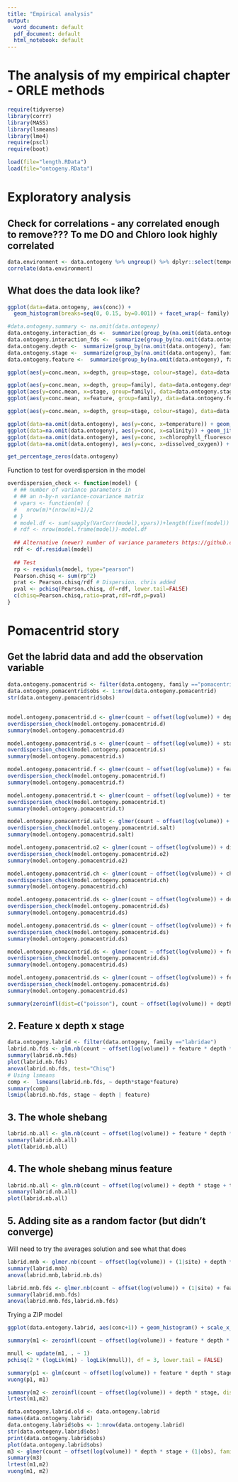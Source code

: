 ```yaml
---
title: "Empirical analysis"
output:
  word_document: default
  pdf_document: default
  html_notebook: default
---
```


# The analysis of my empirical chapter - ORLE methods 

```r
require(tidyverse)
library(corrr)
library(MASS)
library(lsmeans)
library(lme4)
require(pscl)
require(boot)
```

```r
load(file="length.RData")
load(file="ontogeny.RData")
```




# Exploratory analysis

## Check for correlations - any correlated enough to remove??? To me DO and Chloro look highly correlated
```r
data.environment <- data.ontogeny %>% ungroup() %>% dplyr::select(temperature, salinity, chlorophyll_fluorescence, dissolved_oxygen) 
correlate(data.environment)
```

## What does the data look like?
```r
ggplot(data=data.ontogeny, aes(conc)) + 
  geom_histogram(breaks=seq(0, 0.15, by=0.001)) + facet_wrap(~ family) + labs(x="concentration")
```


```r
#data.ontogeny.summary <- na.omit(data.ontogeny)
data.ontogeny.interaction_ds <-  summarize(group_by(na.omit(data.ontogeny), family, depth,stage), conc.mean = mean(conc), conc.se = sd(conc)/n())
data.ontogeny.interaction_fds <-  summarize(group_by(na.omit(data.ontogeny), feature, family, depth,stage), conc.mean = mean(conc), conc.se = sd(conc)/n())
data.ontogeny.depth <-  summarize(group_by(na.omit(data.ontogeny), family, depth), conc.mean = mean(conc), conc.se = sd(conc)/n())
data.ontogeny.stage <-  summarize(group_by(na.omit(data.ontogeny), family, stage), conc.mean = mean(conc), conc.se = sd(conc)/n())
data.ontogeny.feature <-  summarize(group_by(na.omit(data.ontogeny), family, feature), conc.mean = mean(conc), conc.se = sd(conc)/n())

ggplot(aes(y=conc.mean, x=depth, group=stage, colour=stage), data=data.ontogeny.interaction_ds) + geom_point() + geom_line() + geom_errorbar(aes(ymin=conc.mean-conc.se,ymax=conc.mean+conc.se),width=.1) + facet_wrap(~family, scales = "free")

ggplot(aes(y=conc.mean, x=depth, group=family), data=data.ontogeny.depth) + geom_point(aes(colour=family)) + geom_line(aes(colour=family))
ggplot(aes(y=conc.mean, x=stage, group=family), data=data.ontogeny.stage) + geom_point(aes(group=family, colour=family)) + geom_line(aes(colour=family))
ggplot(aes(y=conc.mean, x=feature, group=family), data=data.ontogeny.feature) + geom_point(aes(group=family, colour=family)) + geom_line(aes(colour=family))

ggplot(aes(y=conc.mean, x=depth, group=stage, colour=stage), data=data.ontogeny.interaction_fds) + geom_point() + geom_line() + facet_grid(feature ~ family, scales = "free")

ggplot(data=na.omit(data.ontogeny), aes(y=conc, x=temperature)) + geom_jitter(aes(colour = family)) + stat_smooth(aes(colour=family), method="lm", se=FALSE)
ggplot(data=na.omit(data.ontogeny), aes(y=conc, x=salinity)) + geom_jitter(aes(colour = family)) + stat_smooth(aes(group=family, colour=family),method="lm",se=FALSE)
ggplot(data=na.omit(data.ontogeny), aes(y=conc, x=chlorophyll_fluorescence)) + geom_jitter(aes(colour = family)) + stat_smooth(aes(colour=family), method="lm",se=FALSE)
ggplot(data=na.omit(data.ontogeny), aes(y=conc, x=dissolved_oxygen)) + geom_jitter(aes(colour = family)) + stat_smooth(aes(group=family,colour=family), method="lm",se=FALSE)

```

```r
get_percentage_zeros(data.ontogeny)
```

Function to test for overdispersion in the model
```r
overdispersion_check <- function(model) {
  # ## number of variance parameters in 
  # ## an n-by-n variance-covariance matrix
  # vpars <- function(m) {
  #   nrow(m)*(nrow(m)+1)/2
  # }
  # model.df <- sum(sapply(VarCorr(model),vpars))+length(fixef(model))
  # rdf <- nrow(model.frame(model))-model.df
  
  ## Alternative (newer) number of variance parameters https://github.com/lme4/lme4/issues/220
  rdf <- df.residual(model)
  
  ## Test
  rp <- residuals(model, type="pearson")
  Pearson.chisq <- sum(rp^2)
  prat <- Pearson.chisq/rdf # Dispersion. chris added
  pval <- pchisq(Pearson.chisq, df=rdf, lower.tail=FALSE)
  c(chisq=Pearson.chisq,ratio=prat,rdf=rdf,p=pval)
}

```


# Pomacentrid story 

## Get the labrid data and add the observation variable
```r
data.ontogeny.pomacentrid <- filter(data.ontogeny, family =="pomacentridae")
data.ontogeny.pomacentrid$obs <- 1:nrow(data.ontogeny.pomacentrid)
str(data.ontogeny.pomacentrid$obs)
```

##
```r
model.ontogeny.pomacentrid.d <- glmer(count ~ offset(log(volume)) + depth + (1|obs), family=poisson(link="log"), data=data.ontogeny.pomacentrid, nAGQ=2)
overdispersion_check(model.ontogeny.pomacentrid.d)
summary(model.ontogeny.pomacentrid.d)
```

```r
model.ontogeny.pomacentrid.s <- glmer(count ~ offset(log(volume)) + stage + (1|obs), family=poisson(link="log"), data=data.ontogeny.pomacentrid, nAGQ=2)
overdispersion_check(model.ontogeny.pomacentrid.s)
summary(model.ontogeny.pomacentrid.s)
```

```r
model.ontogeny.pomacentrid.f <- glmer(count ~ offset(log(volume)) + feature + (1|obs), family=poisson(link="log"), data=data.ontogeny.pomacentrid, nAGQ=2)
overdispersion_check(model.ontogeny.pomacentrid.f)
summary(model.ontogeny.pomacentrid.f)
```

```r
model.ontogeny.pomacentrid.t <- glmer(count ~ offset(log(volume)) + temperature + (1|obs), family=poisson(link="log"), data=data.ontogeny.pomacentrid, nAGQ=2)
overdispersion_check(model.ontogeny.pomacentrid.t)
summary(model.ontogeny.pomacentrid.t)
```

```r
model.ontogeny.pomacentrid.salt <- glmer(count ~ offset(log(volume)) + salinity + (1|obs), family=poisson(link="log"), data=data.ontogeny.pomacentrid, nAGQ=2)
overdispersion_check(model.ontogeny.pomacentrid.salt)
summary(model.ontogeny.pomacentrid.salt)
```

```r
model.ontogeny.pomacentrid.o2 <- glmer(count ~ offset(log(volume)) + dissolved_oxygen + (1|obs), family=poisson(link="log"), data=data.ontogeny.pomacentrid, nAGQ=2)
overdispersion_check(model.ontogeny.pomacentrid.o2)
summary(model.ontogeny.pomacentrid.o2)
```

```r
model.ontogeny.pomacentrid.ch <- glmer(count ~ offset(log(volume)) + chlorophyll_fluorescence + (1|obs), family=poisson(link="log"), data=data.ontogeny.pomacentrid, nAGQ=2)
overdispersion_check(model.ontogeny.pomacentrid.ch)
summary(model.ontogeny.pomacentrid.ch)
```

```r
model.ontogeny.pomacentrid.ds <- glmer(count ~ offset(log(volume)) + depth * stage + (1|obs), family=poisson(link="log"), data=data.ontogeny.pomacentrid, nAGQ=10)
overdispersion_check(model.ontogeny.pomacentrid.ds)
summary(model.ontogeny.pomacentrid.ds)
```

```r
model.ontogeny.pomacentrid.ds <- glmer(count ~ offset(log(volume)) + feature * depth + (1|obs), family=poisson(link="log"), data=data.ontogeny.pomacentrid, nAGQ=10)
overdispersion_check(model.ontogeny.pomacentrid.ds)
summary(model.ontogeny.pomacentrid.ds)
```

```r
model.ontogeny.pomacentrid.ds <- glmer(count ~ offset(log(volume)) + feature * stage + (1|obs), family=poisson(link="log"), data=data.ontogeny.pomacentrid, nAGQ=10)
overdispersion_check(model.ontogeny.pomacentrid.ds)
summary(model.ontogeny.pomacentrid.ds)
```

```r
model.ontogeny.pomacentrid.ds <- glmer(count ~ offset(log(volume)) + feature * depth * stage + (1|obs), family=poisson(link="log"), data=data.ontogeny.pomacentrid, nAGQ=2, control=glmerControl(optimizer="bobyqa"))
overdispersion_check(model.ontogeny.pomacentrid.ds)
summary(model.ontogeny.pomacentrid.ds)
```


```r
summary(zeroinfl(dist=c("poisson"), count ~ offset(log(volume)) + depth * stage, data=data.ontogeny.pomacentrid))
```

## 2. Feature x depth x stage
```r
data.ontogeny.labrid <- filter(data.ontogeny, family =="labridae")
labrid.nb.fds <- glm.nb(count ~ offset(log(volume)) + feature * depth * stage, data.ontogeny.labrid)
summary(labrid.nb.fds)
plot(labrid.nb.fds)
anova(labrid.nb.fds, test="Chisq")
# Using lsmeans
comp <-  lsmeans(labrid.nb.fds, ~ depth*stage*feature)
summary(comp)
lsmip(labrid.nb.fds, stage ~ depth | feature)
```

## 3. The whole shebang
```r
labrid.nb.all <- glm.nb(count ~ offset(log(volume)) + feature * depth * stage + temperature + salinity + chlorophyll_fluorescence + dissolved_oxygen, data.ontogeny.labrid)
summary(labrid.nb.all)
plot(labrid.nb.all)
```

## 4. The whole shebang minus feature
```r
labrid.nb.all <- glm.nb(count ~ offset(log(volume)) + depth * stage + temperature + salinity + chlorophyll_fluorescence + dissolved_oxygen, data.ontogeny.labrid)
summary(labrid.nb.all)
plot(labrid.nb.all)
```

## 5. Adding site as a random factor (but didn't converge)
Will need to try the averages solution and see what that does
```r
labrid.mnb <- glmer.nb(count ~ offset(log(volume)) + (1|site) + depth * stage, control=glmerControl(optimizer="bobyqa", optCtrl=list(maxfun=100000)), data.ontogeny.labrid)
summary(labrid.mnb)
anova(labrid.mnb,labrid.nb.ds)
```

```r
labrid.mnb.fds <- glmer.nb(count ~ offset(log(volume)) + (1|site) + feature * depth * stage, control=glmerControl(optimizer="bobyqa", optCtrl=list(maxfun=100000)), data.ontogeny.labrid)
summary(labrid.mnb.fds)
anova(labrid.mnb.fds,labrid.nb.fds)
```

Trying a ZIP model
```r
ggplot(data.ontogeny.labrid, aes(conc+1)) + geom_histogram() + scale_x_log10()

summary(m1 <- zeroinfl(count ~ offset(log(volume)) + feature * depth * stage + temperature + salinity + dissolved_oxygen, data = data.ontogeny.labrid))

mnull <- update(m1, . ~ 1)
pchisq(2 * (logLik(m1) - logLik(mnull)), df = 3, lower.tail = FALSE)

summary(p1 <- glm(count ~ offset(log(volume)) + feature * depth * stage + temperature + salinity + dissolved_oxygen, family = poisson, data = data.ontogeny.labrid))
vuong(p1, m1)

summary(m2 <- zeroinfl(count ~ offset(log(volume)) + depth * stage, dist="negbin",link="logit", data = data.ontogeny.labrid))
lrtest(m1,m2)

data.ontogeny.labrid.old <- data.ontogeny.labrid
names(data.ontogeny.labrid)
data.ontogeny.labrid$obs <- 1:nrow(data.ontogeny.labrid)
str(data.ontogeny.labrid$obs)
print(data.ontogeny.labrid$obs)
plot(data.ontogeny.labrid$obs)
m3 <- glmer(count ~ offset(log(volume)) * depth * stage + (1|obs), family=poisson(link="log"), data=data.ontogeny.labrid,  method="ML")
summary(m3)
lrtest(m1,m2)
vuong(m1, m2)
```

